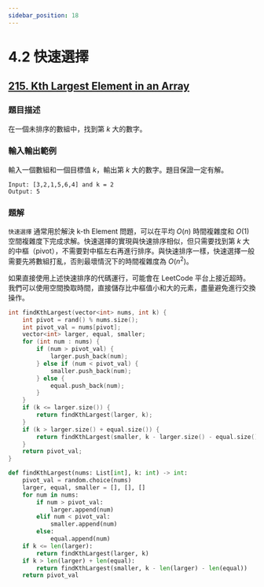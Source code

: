 ```yaml
---
sidebar_position: 18
---
```


# 4.2 快速選擇

## [215. Kth Largest Element in an Array](https://leetcode.com/problems/kth-largest-element-in-an-array/)

### 題目描述

在一個未排序的數組中，找到第 $k$ 大的數字。

### 輸入輸出範例

輸入一個數組和一個目標值 $k$，輸出第 $k$ 大的數字。題目保證一定有解。

```
Input: [3,2,1,5,6,4] and k = 2
Output: 5
```

### 題解

`快速選擇` 通常用於解決 k-th Element 問題，可以在平均 $O(n)$ 時間複雜度和 $O(1)$ 空間複雜度下完成求解。快速選擇的實現與快速排序相似，但只需要找到第 $k$ 大的中樞（pivot），不需要對中樞左右再進行排序。與快速排序一樣，快速選擇一般需要先將數組打亂，否則最壞情況下的時間複雜度為 $O(n^2)$。

如果直接使用上述快速排序的代碼運行，可能會在 LeetCode 平台上接近超時。我們可以使用空間換取時間，直接儲存比中樞值小和大的元素，盡量避免進行交換操作。

<Tabs>
<TabItem value="cpp" label="C++">

```cpp
int findKthLargest(vector<int> nums, int k) {
    int pivot = rand() % nums.size();
    int pivot_val = nums[pivot];
    vector<int> larger, equal, smaller;
    for (int num : nums) {
        if (num > pivot_val) {
            larger.push_back(num);
        } else if (num < pivot_val) {
            smaller.push_back(num);
        } else {
            equal.push_back(num);
        }
    }
    if (k <= larger.size()) {
        return findKthLargest(larger, k);
    }
    if (k > larger.size() + equal.size()) {
        return findKthLargest(smaller, k - larger.size() - equal.size());
    }
    return pivot_val;
}
```

</TabItem>
<TabItem value="py" label="Python">

```py
def findKthLargest(nums: List[int], k: int) -> int:
    pivot_val = random.choice(nums)
    larger, equal, smaller = [], [], []
    for num in nums:
        if num > pivot_val:
            larger.append(num)
        elif num < pivot_val:
            smaller.append(num)
        else:
            equal.append(num)
    if k <= len(larger):
        return findKthLargest(larger, k)
    if k > len(larger) + len(equal):
        return findKthLargest(smaller, k - len(larger) - len(equal))
    return pivot_val
```

</TabItem>

</Tabs>